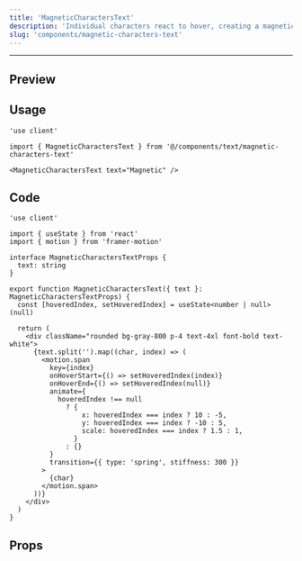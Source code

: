 ```yaml
---
title: 'MagneticCharactersText'
description: 'Individual characters react to hover, creating a magnetic-like interaction.'
slug: 'components/magnetic-characters-text'
---
```


---


## Preview

<PreviewComponent>
  <MagneticCharactersText text="Magnetic" />
</PreviewComponent>

## Usage

```tsx
'use client'

import { MagneticCharactersText } from '@/components/text/magnetic-characters-text'

<MagneticCharactersText text="Magnetic" />
```

## Code

```tsx
'use client'

import { useState } from 'react'
import { motion } from 'framer-motion'

interface MagneticCharactersTextProps {
  text: string
}

export function MagneticCharactersText({ text }: MagneticCharactersTextProps) {
  const [hoveredIndex, setHoveredIndex] = useState<number | null>(null)

  return (
    <div className="rounded bg-gray-800 p-4 text-4xl font-bold text-white">
      {text.split('').map((char, index) => (
        <motion.span
          key={index}
          onHoverStart={() => setHoveredIndex(index)}
          onHoverEnd={() => setHoveredIndex(null)}
          animate={
            hoveredIndex !== null
              ? {
                  x: hoveredIndex === index ? 10 : -5,
                  y: hoveredIndex === index ? -10 : 5,
                  scale: hoveredIndex === index ? 1.5 : 1,
                }
              : {}
          }
          transition={{ type: 'spring', stiffness: 300 }}
        >
          {char}
        </motion.span>
      ))}
    </div>
  )
}
```

## Props

<AutoTypeTable
  path="./src/components/text/magnetic-characters-text.tsx"
  name="MagneticCharactersTextProps"
/>